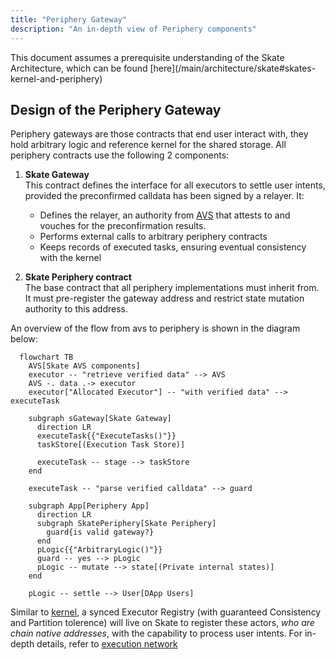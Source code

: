 ```yaml
---
title: "Periphery Gateway"
description: "An in-depth view of Periphery components"
---
```


<Note>
This document assumes a prerequisite understanding of the Skate Architecture, which can be found [here](/main/architecture/skate#skates-kernel-and-periphery)
</Note>

## Design of the Periphery Gateway

Periphery gateways are those contracts that end user interact with, they hold arbitrary logic and reference kernel for the shared storage. All periphery contracts use the following 2 components:

1. **Skate Gateway**<br/>
  This contract defines the interface for all executors to settle user intents, provided the preconfirmed calldata has been signed by a relayer. It:
    + Defines the relayer, an authority from [AVS](/main/architecture/avs) that attests to and vouches for the preconfirmation results.
    + Performs external calls to arbitrary periphery contracts
    + Keeps records of executed tasks, ensuring eventual consistency with the kernel

1. **Skate Periphery contract**<br/>
  The base contract that all periphery implementations must inherit from. It must pre-register the gateway address and restrict state mutation authority to this address.


An overview of the flow from avs to periphery is shown in the diagram below:

<Card title="Periphery Settlement Diagram">

```mermaid
  flowchart TB
    AVS[Skate AVS components]
    executor -- "retrieve verified data" --> AVS
    AVS -. data .-> executor
    executor["Allocated Executor"] -- "with verified data" --> executeTask

    subgraph sGateway[Skate Gateway]
      direction LR
      executeTask{{"ExecuteTasks()"}}
      taskStore[(Execution Task Store)]

      executeTask -- stage --> taskStore
    end

    executeTask -- "parse verified calldata" --> guard

    subgraph App[Periphery App]
      direction LR
      subgraph SkatePeriphery[Skate Periphery]
        guard{is valid gateway?}
      end
      pLogic{{"ArbitraryLogic()"}}
      guard -- yes --> pLogic
      pLogic -- mutate --> state[(Private internal states)]
    end

    pLogic -- settle --> User[DApp Users]
```
</Card>

Similar to [kernel](/main/architecture/kernel), a synced Executor Registry (with guaranteed Consistency and Partition tolerence) will live on Skate to register these actors, _who are chain native addresses_, with the capability to process user intents. For in-depth details, refer to [execution network](/main/architecture/execution-network)
